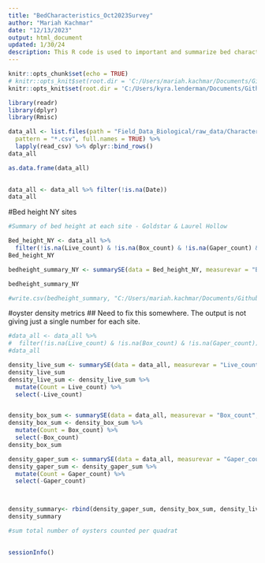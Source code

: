 ```yaml
---
title: "BedCharacteristics_Oct2023Survey"
author: "Mariah Kachmar"
date: "12/13/2023"
output: html_document
updated: 1/30/24
description: This R code is used to important and summarize bed characteristics (height, area, rugosity, density, and coverage) data from the LISS Oyster Health Project's October 2023 oyster population surveys at Ash Creek and Fence Creek intertidal sites in Connecticut and Goldstar Beach and Laurel Hollow subtidal sites in New York. 
---
```



```r
knitr::opts_chunk$set(echo = TRUE)
# knitr::opts_knit$set(root.dir = 'C:/Users/mariah.kachmar/Documents/Github/EAD-ASEB_EPA_LISS_Disease_Surveillance') #Mariah's
knitr::opts_knit$set(root.dir = 'C:/Users/kyra.lenderman/Documents/Github/EAD-ASEB_EPA_LISS_Disease_Surveillance') #Kyra's
```


```r
library(readr)
library(dplyr)
library(Rmisc)
```




```r

data_all <- list.files(path = "Field_Data_Biological/raw_data/Characteristics",                           # Identify all CSV files
  pattern = "*.csv", full.names = TRUE) %>% 
  lapply(read_csv) %>% dplyr::bind_rows()
data_all

as.data.frame(data_all)

 
data_all <- data_all %>% filter(!is.na(Date))
data_all
```
#Bed height NY sites
 
```r
#Summary of bed height at each site - Goldstar & Laurel Hollow

Bed_height_NY <- data_all %>%
  filter(!is.na(Live_count) & !is.na(Box_count) & !is.na(Gaper_count) & !is.na(Bed_height))
Bed_height_NY 

bedheight_summary_NY <- summarySE(data = Bed_height_NY, measurevar = "Bed_height", groupvars = c( "Date", "Site"))

bedheight_summary_NY

#write.csv(bedheight_summary, "C:/Users/mariah.kachmar/Documents/Github/EAD-ASEB_EPA_LISS_Disease_Surveillance/Field_Data_Biological/Output/BedHeight_AllSite.csv", row.names=FALSE)
```

#oyster density metrics
## Need to fix this somewhere. The output is not giving just a single number for each site. 
```r

#data_all <- data_all %>%
#  filter(!is.na(Live_count) & !is.na(Box_count) & !is.na(Gaper_count))
#data_all  

density_live_sum <- summarySE(data = data_all, measurevar = "Live_count", groupvars = c(  "Site"))
density_live_sum
density_live_sum <- density_live_sum %>%
  mutate(Count = Live_count) %>%
  select(-Live_count)


density_box_sum <- summarySE(data = data_all, measurevar = "Box_count", groupvars = c( "Site"))
density_box_sum <- density_box_sum %>%
  mutate(Count = Box_count) %>%
  select(-Box_count)
density_box_sum

density_gaper_sum <- summarySE(data = data_all, measurevar = "Gaper_count", groupvars = c( "Site"))
density_gaper_sum <- density_gaper_sum %>%
  mutate(Count = Gaper_count) %>%
  select(-Gaper_count)



density_summary<- rbind(density_gaper_sum, density_box_sum, density_live_sum)
density_summary

#sum total number of oysters counted per quadrat
 


```


```r
sessionInfo()
```